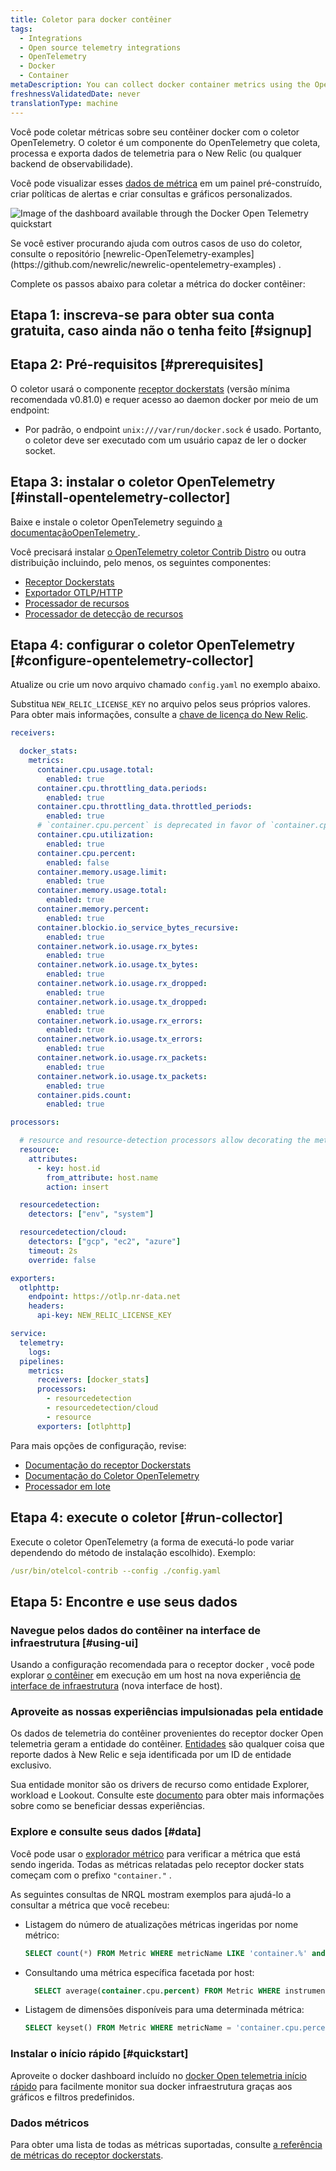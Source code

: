 ```yaml
---
title: Coletor para docker contêiner
tags:
  - Integrations
  - Open source telemetry integrations
  - OpenTelemetry
  - Docker
  - Container
metaDescription: You can collect docker container metrics using the OpenTelemetry collector.
freshnessValidatedDate: never
translationType: machine
---
```



Você pode coletar métricas sobre seu contêiner docker com o coletor OpenTelemetry. O coletor é um componente do OpenTelemetry que coleta, processa e exporta dados de telemetria para o New Relic (ou qualquer backend de observabilidade).

Você pode visualizar esses [dados de métrica](#data) em um painel pré-construído, criar políticas de alertas e criar consultas e gráficos personalizados.

<img
  title="Docker Open Telemetry quickstart dashboard"
  alt="Image of the dashboard available through the Docker Open Telemetry quickstart"
  src={infrastructureDockerOTELDashboard}
/>

<Callout variant="tip">
  Se você estiver procurando ajuda com outros casos de uso do coletor, consulte o repositório [newrelic-OpenTelemetry-examples](https://github.com/newrelic/newrelic-opentelemetry-examples) .
</Callout>

Complete os passos abaixo para coletar a métrica do docker contêiner:

## Etapa 1: inscreva-se para obter sua conta gratuita, caso ainda não o tenha feito [#signup]

<InlineSignup/>

## Etapa 2: Pré-requisitos [#prerequisites]

O coletor usará o componente [receptor dockerstats](https://github.com/open-telemetry/opentelemetry-collector-contrib/tree/main/receiver/dockerstatsreceiver) (versão mínima recomendada v0.81.0) e requer acesso ao daemon docker por meio de um endpoint:

* Por padrão, o endpoint `unix:///var/run/docker.sock` é usado. Portanto, o coletor deve ser executado com um usuário capaz de ler o docker socket.

## Etapa 3: instalar o coletor OpenTelemetry [#install-opentelemetry-collector]

Baixe e instale o coletor OpenTelemetry seguindo [a documentaçãoOpenTelemetry ](https://opentelemetry.io/docs/collector/getting-started/).

Você precisará instalar [o OpenTelemetry coletor Contrib Distro](https://github.com/open-telemetry/opentelemetry-collector-releases/tree/main/distributions/otelcol-contrib) ou outra distribuição incluindo, pelo menos, os seguintes componentes:

* [Receptor Dockerstats](https://github.com/open-telemetry/opentelemetry-collector-contrib/tree/main/receiver/dockerstatsreceiver)
* [Exportador OTLP/HTTP](https://github.com/open-telemetry/opentelemetry-collector/tree/main/exporter/otlphttpexporter)
* [Processador de recursos](https://github.com/open-telemetry/opentelemetry-collector-contrib/blob/main/processor/resourceprocessor/README.md)
* [Processador de detecção de recursos](https://github.com/open-telemetry/opentelemetry-collector-contrib/blob/main/processor/resourcedetectionprocessor/README.md)

## Etapa 4: configurar o coletor OpenTelemetry [#configure-opentelemetry-collector]

Atualize ou crie um novo arquivo chamado `config.yaml` no exemplo abaixo.

Substitua `NEW_RELIC_LICENSE_KEY` no arquivo pelos seus próprios valores. Para obter mais informações, consulte a [chave de licença do New Relic](/docs/apis/intro-apis/new-relic-api-keys/#license-key).

```yaml
receivers:

  docker_stats:
    metrics:
      container.cpu.usage.total:
        enabled: true
      container.cpu.throttling_data.periods:
        enabled: true
      container.cpu.throttling_data.throttled_periods:
        enabled: true
      # `container.cpu.percent` is deprecated in favor of `container.cpu.utilization` in opentelemetry-collector-contrib v0.79.0
      container.cpu.utilization:
        enabled: true
      container.cpu.percent:
        enabled: false
      container.memory.usage.limit:
        enabled: true
      container.memory.usage.total:
        enabled: true
      container.memory.percent:
        enabled: true
      container.blockio.io_service_bytes_recursive:
        enabled: true
      container.network.io.usage.rx_bytes:
        enabled: true
      container.network.io.usage.tx_bytes:
        enabled: true
      container.network.io.usage.rx_dropped:
        enabled: true
      container.network.io.usage.tx_dropped:
        enabled: true
      container.network.io.usage.rx_errors:
        enabled: true
      container.network.io.usage.tx_errors:
        enabled: true
      container.network.io.usage.rx_packets:
        enabled: true
      container.network.io.usage.tx_packets:
        enabled: true
      container.pids.count:
        enabled: true

processors:

  # resource and resource-detection processors allow decorating the metrics with host attributes
  resource:
    attributes:
      - key: host.id
        from_attribute: host.name
        action: insert

  resourcedetection:
    detectors: ["env", "system"]

  resourcedetection/cloud:
    detectors: ["gcp", "ec2", "azure"]
    timeout: 2s
    override: false

exporters:
  otlphttp:
    endpoint: https://otlp.nr-data.net
    headers:
      api-key: NEW_RELIC_LICENSE_KEY

service:
  telemetry:
    logs:
  pipelines:
    metrics:
      receivers: [docker_stats]
      processors:
        - resourcedetection
        - resourcedetection/cloud
        - resource
      exporters: [otlphttp]
```

Para mais opções de configuração, revise:

* [Documentação do receptor Dockerstats](https://github.com/open-telemetry/opentelemetry-collector-contrib/tree/main/receiver/dockerstatsreceiver#configuration)
* [Documentação do Coletor OpenTelemetry](https://opentelemetry.io/docs/collector/configuration/)
* [Processador em lote](https://github.com/open-telemetry/opentelemetry-collector/blob/main/processor/batchprocessor/README.md)

## Etapa 4: execute o coletor [#run-collector]

Execute o coletor OpenTelemetry (a forma de executá-lo pode variar dependendo do método de instalação escolhido). Exemplo:

```yaml
/usr/bin/otelcol-contrib --config ./config.yaml
```

## Etapa 5: Encontre e use seus dados

### Navegue pelos dados do contêiner na interface de infraestrutura [#using-ui]

Usando a configuração recomendada para o receptor docker , você pode explorar [o contêiner](/docs/infrastructure/infrastructure-ui-pages/hosts-new-view/#containers) em execução em um host na nova experiência [de interface de infraestrutura](/docs/infrastructure/infrastructure-ui-pages/infrastructure-ui-entities#access-new-ui) (nova interface de host).

### Aproveite as nossas experiências impulsionadas pela entidade

Os dados de telemetria do contêiner provenientes do receptor docker Open telemetria geram a entidade do contêiner. [Entidades](/docs/new-relic-solutions/new-relic-one/core-concepts/what-entity-new-relic/) são qualquer coisa que reporte dados à New Relic e seja identificada por um ID de entidade exclusivo.

Sua entidade monitor são os drivers de recurso como entidade Explorer, workload e Lookout. Consulte este [documento](/docs/new-relic-solutions/new-relic-one/core-concepts/new-relic-explorer-view-performance-across-apps-services-hosts/) para obter mais informações sobre como se beneficiar dessas experiências.

### Explore e consulte seus dados [#data]

Você pode usar o [explorador métrico](/docs/query-your-data/explore-query-data/browse-data/introduction-data-explorer) para verificar a métrica que está sendo ingerida. Todas as métricas relatadas pelo receptor docker stats começam com o prefixo `"container."` .

As seguintes consultas de NRQL mostram exemplos para ajudá-lo a consultar a métrica que você recebeu:

* Listagem do número de atualizações métricas ingeridas por nome métrico:

  ```sql
  SELECT count(*) FROM Metric WHERE metricName LIKE 'container.%' and instrumentation.provider='opentelemetry' facet metricName LIMIT max
  ```

* Consultando uma métrica específica facetada por host:

  ```sql
    SELECT average(container.cpu.percent) FROM Metric WHERE instrumentation.provider='opentelemetry' FACET host.name TIMESERIES
  ```

* Listagem de dimensões disponíveis para uma determinada métrica:

  ```sql
  SELECT keyset() FROM Metric WHERE metricName = 'container.cpu.percent'
  ```

### Instalar o início rápido [#quickstart]

Aproveite o docker dashboard incluído no [docker Open telemetria início rápido](https://newrelic.com/instant-observability/docker-otel) para facilmente monitor sua docker infraestrutura graças aos gráficos e filtros predefinidos.

### Dados métricos

Para obter uma lista de todas as métricas suportadas, consulte [a referência de métricas do receptor dockerstats](https://github.com/open-telemetry/opentelemetry-collector-contrib/blob/main/receiver/dockerstatsreceiver/documentation.md).